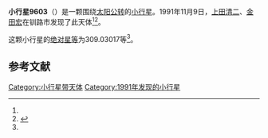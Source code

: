 {{Infobox planet
| bgcolour = #FFFFC0
| name = 9603
| symbol = 
| image = 
| caption = 
| discovery = yes
| discovery_ref = 
| discoverer = [[上田清二|上田清二]]、[[金田宏|金田宏]]
| discovery_site = [[钏路市|钏路市]] 
| discovered = 1991年11月9日
| designations = yes
| mp_name = 
| named_after = 
| alt_names = 1991 VG2/ 1980 WZ3
| mp_category = [[主带小行星|主带小行星]]
| orbit_ref = <ref name="a">[http://ssd.jpl.nasa.gov/sbdb.cgi?sstr=9603 9603] {{Wayback|url=http://ssd.jpl.nasa.gov/sbdb.cgi?sstr=9603 |date=20210717065542 }}，小行星數據庫瀏覽器（JPL Small-Body Database Browser）－[[美国国家航空航天局|美国国家航空航天局]]喷气推进实验室</ref>
| epoch = 2456400.5 (2013年4月18日更新)
| aphelion = {{convert|2.7918783|AU|km|3|abbr=on|lk=out}}
| perihelion = {{convert|1.9706345|AU|km|3|abbr=on}}
| semimajor = {{convert|2.3812564|AU|km|3|abbr=on}}
| eccentricity = 0.1724392
| period = 1342.170382 [[日|日]]<br />3.67[[儒略年|儒略年]]
| avg_speed = 
| inclination = 2.72888
| asc_node = 146.60014
| mean_anomaly = 
| arg_peri = 309.03017
| satellites = 
| physical_characteristics = yes
| dimensions = 
| mass = 
| density = 
| surface_grav = 
| escape_velocity = 
| sidereal_day = 
| axial_tilt = 
| pole_ecliptic_lat = 
| pole_ecliptic_lon = 
| albedo = 
| temperatures= 
| temp_name1 = 
| mean_temp_1 = 
| max_temp_1 = 
| temp_name2 = 
| max_temp_2 = 
| spectral_type = 
| abs_magnitude = 309.03017
}}

'''小行星9603'''（{{lang-en|9603}}）是一颗围绕[[太阳|太阳]][[公转|公转]]的[[小行星|小行星]]。1991年11月9日，[[上田清二|上田清二]]、[[金田宏|金田宏]]在钏路市发现了此天体<ref name="a" /><ref>{{cite news|title=小行星列表|url=http://cfa-www.harvard.edu/iau/lists/NumberedMPs.txt|accessdate=2013-07-08|newspaper=哈佛大学|archive-date=2008-05-17|archive-url=https://web.archive.org/web/20080517010638/http://cfa-www.harvard.edu/iau/lists/NumberedMPs.txt|dead-url=no}}</ref>。

这颗小行星的[[绝对星等|绝对星等]]为309.03017等<ref name="a" />。

==参考文献==
{{reflist}}
{{Minor Planet Number|[[小行星9602|小行星9602]]|[[小行星9604|小行星9604]]}}

{{小天体}}

[[Category:小行星带天体|Category:小行星带天体]]
[[Category:1991年发现的小行星|Category:1991年发现的小行星]]

{{asteroid-stub}}